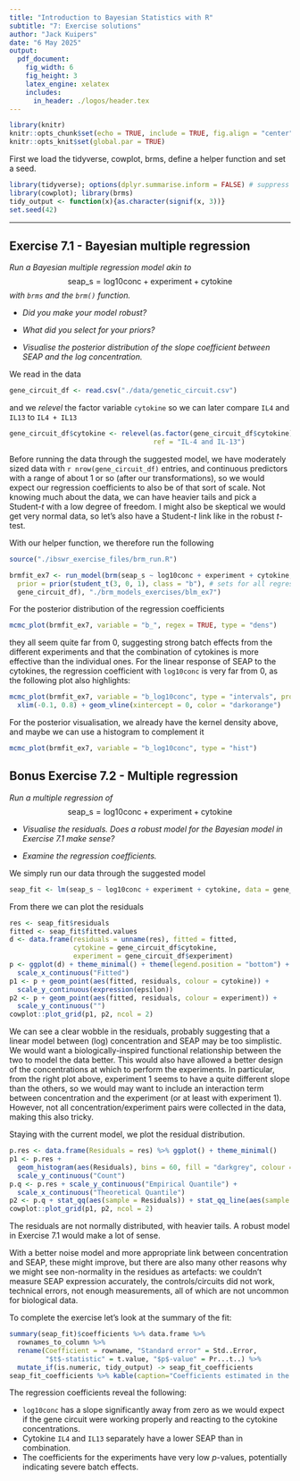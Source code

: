 ---
title: "Introduction to Bayesian Statistics with R"
subtitle: "7: Exercise solutions"
author: "Jack Kuipers"
date: "6 May 2025"
output:
  pdf_document:
    fig_width: 6
    fig_height: 3
    latex_engine: xelatex
    includes:
      in_header: ./logos/header.tex
---

```{r setup, include=FALSE}
library(knitr)
knitr::opts_chunk$set(echo = TRUE, include = TRUE, fig.align = "center")
knitr::opts_knit$set(global.par = TRUE)
```

First we load the tidyverse, cowplot, brms, define a helper function and set a seed.

```{r, message=FALSE, warning=FALSE}
library(tidyverse); options(dplyr.summarise.inform = FALSE) # suppress summarise warnings
library(cowplot); library(brms)
tidy_output <- function(x){as.character(signif(x, 3))}
set.seed(42)
```


---

## Exercise 7.1 - Bayesian multiple regression

*Run a Bayesian multiple regression model akin to*
$$
\text{seap\_s} = \text{log10conc} + \text{experiment} + \text{cytokine}
$$
*with `brms` and the `brm()` function.*

* *Did you make your model robust?*

* *What did you select for your priors?*

* *Visualise the posterior distribution of the slope coefficient between SEAP and the log concentration.*

We read in the data

```{r}
gene_circuit_df <- read.csv("./data/genetic_circuit.csv")
```

and we *relevel* the factor variable `cytokine` so we can later compare `IL4` and `IL13` to `IL4 + IL13`

```{r}
gene_circuit_df$cytokine <- relevel(as.factor(gene_circuit_df$cytokine), 
                                    ref = "IL-4 and IL-13")
```

Before running the data through the suggested model, we have moderately sized data with `r nrow(gene_circuit_df)` entries, and continuous predictors with a range of about 1 or so (after our transformations), so we would expect our regression coefficients to also be of that sort of scale. Not knowing much about the data, we can have heavier tails and pick a Student-$t$ with a low degree of freedom. I might also be skeptical we would get very normal data, so let's also have a Student-$t$ link like in the robust $t$-test.

With our helper function, we therefore run the following

```{r, eval = TRUE, echo = FALSE}
source("./ibswr_exercise_files/brm_run.R")
```

```{r, eval = TRUE, echo = TRUE}
brmfit_ex7 <- run_model(brm(seap_s ~ log10conc + experiment + cytokine, family = student, 
  prior = prior(student_t(3, 0, 1), class = "b"), # sets for all regression coefficients
  gene_circuit_df), "./brm_models_exercises/blm_ex7")
```

For the posterior distribution of the regression coefficients

```{r, fig.width=10, fig.height=4}
mcmc_plot(brmfit_ex7, variable = "b_", regex = TRUE, type = "dens")
```

they all seem quite far from 0, suggesting strong batch effects from the different experiments and that the combination of cytokines is more effective than the individual ones. For the linear response of SEAP to the cytokines, the regression coefficient with `log10conc` is very far from 0, as the following plot also highlights:

```{r, warning = FALSE, message = FALSE, fig.height = 1}
mcmc_plot(brmfit_ex7, variable = "b_log10conc", type = "intervals", prob_outer = 0.95) + 
  xlim(-0.1, 0.8) + geom_vline(xintercept = 0, color = "darkorange")
```

For the posterior visualisation, we already have the kernel density above, and maybe we can use a histogram to complement it

```{r, warning = FALSE, message = FALSE, fig.width = 4.5, fig.height = 2.5}
mcmc_plot(brmfit_ex7, variable = "b_log10conc", type = "hist")
```

## Bonus Exercise 7.2 - Multiple regression

*Run a multiple regression of*
$$
\text{seap\_s} = \text{log10conc} + \text{experiment} + \text{cytokine}
$$

* *Visualise the residuals. Does a robust model for the Bayesian model in Exercise 7.1 make sense?*

* *Examine the regression coefficients.*

We simply run our data through the suggested model

```{r}
seap_fit <- lm(seap_s ~ log10conc + experiment + cytokine, data = gene_circuit_df)
```

From there we can plot the residuals

```{r, fig.width=10, fig.height=4, fig.cap="Visualization of residuals against fitted data.", warning=FALSE, message=FALSE}
res <- seap_fit$residuals
fitted <- seap_fit$fitted.values
d <- data.frame(residuals = unname(res), fitted = fitted,
                cytokine = gene_circuit_df$cytokine,
                experiment = gene_circuit_df$experiment)
p <- ggplot(d) + theme_minimal() + theme(legend.position = "bottom") +
  scale_x_continuous("Fitted")
p1 <- p + geom_point(aes(fitted, residuals, colour = cytokine)) + 
  scale_y_continuous(expression(epsilon))
p2 <- p + geom_point(aes(fitted, residuals, colour = experiment)) +
  scale_y_continuous("")
cowplot::plot_grid(p1, p2, ncol = 2)
```

We can see a clear wobble in the residuals, probably suggesting that a linear model between (log) concentration and SEAP may be too simplistic. We would want a biologically-inspired functional relationship between the two to model the data better.  This would also have allowed a better design of the concentrations at which to perform the experiments. In particular, from the right plot above, experiment 1 seems to have a quite different slope than the others, so we would may want to include an interaction term between concentration and the experiment (or at least with experiment 1). However, not all concentration/experiment pairs were collected in the data, making this also tricky.  

Staying with the current model, we plot the residual distribution.

```{r, fig.width=8, fig.height=2.5, fig.cap="Residual distributions."}
p.res <- data.frame(Residuals = res) %>% ggplot() + theme_minimal()
p1 <- p.res +
  geom_histogram(aes(Residuals), bins = 60, fill = "darkgrey", colour = "black") +
  scale_y_continuous("Count")
p.q <- p.res + scale_y_continuous("Empirical Quantile") +
  scale_x_continuous("Theoretical Quantile")
p2 <- p.q + stat_qq(aes(sample = Residuals)) + stat_qq_line(aes(sample = Residuals))
cowplot::plot_grid(p1, p2, ncol = 2)
```

The residuals are not normally distributed, with heavier tails. A robust model in Exercise 7.1 would make a lot of sense.

With a better noise model and more appropriate link between concentration and SEAP, these might improve, but there are also many other reasons why we might see non-normality in the residues as artefacts: we couldn't measure SEAP expression accurately, the controls/circuits did not work, technical errors, not enough measurements, all of which are not uncommon for biological data. 

To complete the exercise let's look at the summary of the fit:

```{r}
summary(seap_fit)$coefficients %>% data.frame %>% 
  rownames_to_column %>% 
  rename(Coefficient = rowname, "Standard error" = Std..Error,
         "$t$-statistic" = t.value, "$p$-value" = Pr...t..) %>%
  mutate_if(is.numeric, tidy_output) -> seap_fit_coefficients
seap_fit_coefficients %>% kable(caption="Coefficients estimated in the linear model.")
```

The regression coefficients reveal the following:

* `log10conc` has a slope significantly away from zero as we would expect if the gene circuit were working properly and reacting to the cytokine concentrations.
* Cytokine `IL4` and `IL13` separately have a lower SEAP than in combination.
* The coefficients for the experiments have very low $p$-values, potentially indicating severe batch effects.

